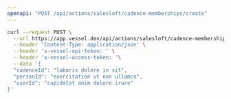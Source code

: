 ```yaml
---
openapi: "POST /api/actions/salesloft/cadence-memberships/create"
---
```


<RequestExample>

```bash Request
curl --request POST \
  --url https://app.vessel.dev/api/actions/salesloft/cadence-memberships/create \
  --header 'Content-Type: application/json' \
  --header 'x-vessel-api-token: ' \
  --header 'x-vessel-access-token: '\
  --data '{
  "cadenceId": "laboris dolore in sit",
  "personId": "exercitation ut non ullamco",
  "userId": "cupidatat anim dolore irure"
}'
```

</RequestExample>
